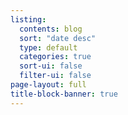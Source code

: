 ```yaml
---
listing:
  contents: blog
  sort: "date desc"
  type: default
  categories: true
  sort-ui: false
  filter-ui: false
page-layout: full
title-block-banner: true
---
```

